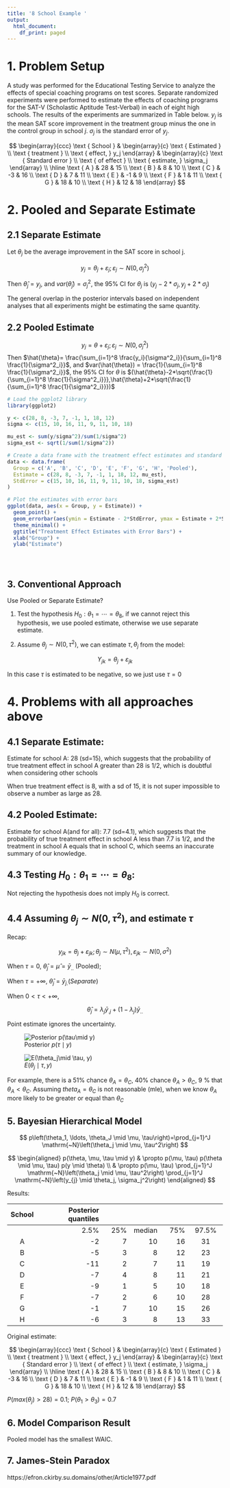 ---
title: '8 School Example '
output:
  html_document:
    df_print: paged
---

# 1. Problem Setup

A study was performed for the Educational Testing Service to analyze the effects of special coaching programs on test scores. Separate randomized experiments were performed to estimate the effects of coaching programs for the SAT-V (Scholastic Aptitude Test-Verbal) in each of eight high schools. The results of the experiments are summarized in Table below. $y_j$ is the mean SAT score improvement in the treatment group minus the one in the control group in school $j$. $\sigma_j$ is the standard error of $y_j$.

$$
\begin{array}{ccc}
\text { School } & \begin{array}{c}
\text { Estimated } \\
\text { treatment } \\
\text { effect, } y_j
\end{array} & \begin{array}{c}
\text { Standard error } \\
\text { of effect } \\
\text { estimate, } \sigma_j
\end{array} \\
\hline \text { A } & 28 & 15 \\
\text { B } & 8 & 10 \\
\text { C } & -3 & 16 \\
\text { D } & 7 & 11 \\
\text { E } & -1 & 9 \\
\text { F } & 1 & 11 \\
\text { G } & 18 & 10 \\
\text { H } & 12 & 18
\end{array}
$$

# 2. Pooled and Separate Estimate

## 2.1 Separate Estimate

Let $\theta_j$ be the average improvement in the SAT score in school j.

$$
y_j = \theta_j + \varepsilon_j; \varepsilon_j\sim N(0, \sigma^2_j)
$$

Then $\hat{\theta}_j=y_j$, and $var(\hat{\theta}_j) = \sigma^2_j$, the 95% CI for $\theta_j$ is $(y_j-2*\sigma_j,y_j+2*\sigma_j)$

The general overlap in the posterior intervals based on independent analyses that all experiments might be estimating the same quantity.

## 2.2 Pooled Estimate

$$
y_j = \theta + \varepsilon_j; \varepsilon_j\sim N(0, \sigma^2_j)
$$ Then $\hat{\theta}= \frac{\sum_{i=1}^8 \frac{y_i}{\sigma^2_i}}{\sum_{i=1}^8 \frac{1}{\sigma^2_i}}$, and $var(\hat{\theta}) = \frac{1}{\sum_{i=1}^8 \frac{1}{\sigma^2_i}}$, the 95% CI for $\theta$ is $(\hat{\theta}-2*\sqrt{\frac{1}{\sum_{i=1}^8 \frac{1}{\sigma^2_i}}},\hat{\theta}+2*\sqrt{\frac{1}{\sum_{i=1}^8 \frac{1}{\sigma^2_i}}})$

```{r include=FALSE}
# Load the ggplot2 library
library(ggplot2)

y <- c(28, 8, -3, 7, -1, 1, 18, 12)
sigma <- c(15, 10, 16, 11, 9, 11, 10, 18)

mu_est <- sum(y/sigma^2)/sum(1/sigma^2)
sigma_est <- sqrt(1/sum(1/sigma^2))

# Create a data frame with the treatment effect estimates and standard errors
data <- data.frame(
  Group = c('A', 'B', 'C', 'D', 'E', 'F', 'G', 'H', 'Pooled'),
  Estimate = c(28, 8, -3, 7, -1, 1, 18, 12, mu_est),
  StdError = c(15, 10, 16, 11, 9, 11, 10, 18, sigma_est)
)

# Plot the estimates with error bars
ggplot(data, aes(x = Group, y = Estimate)) +
  geom_point() +
  geom_errorbar(aes(ymin = Estimate - 2*StdError, ymax = Estimate + 2*StdError), width = 0.2) +
  theme_minimal() +
  ggtitle("Treatment Effect Estimates with Error Bars") +
  xlab("Group") +
  ylab("Estimate")


 
```

## 3. Conventional Approach

Use Pooled or Separate Estimate?

1.  Test the hypothesis $H_0:\theta_1=\cdots=\theta_8$, if we cannot reject this hypothesis, we use pooled estimate, otherwise we use separate estimate.

2.  Assume $\theta_j \sim N(0, \tau^2)$, we can estimate $\tau,\theta_j$ from the model:

$$
Y_{jk} = \theta_j + \varepsilon_{jk}
$$

In this case $\tau$ is estimated to be negative, so we just use $\tau=0$

# 4. Problems with all approaches above

## 4.1 Separate Estimate:

Estimate for school A: 28 (sd=15), which suggests that the probability of true treatment effect in school A greater than 28 is 1/2, which is doubtful when considering other schools

When true treatment effect is 8, with a sd of 15, it is not super impossible to observe a number as large as 28.

## 4.2 Pooled Estimate:

Estimate for school A(and for all): 7.7 (sd=4.1), which suggests that the probability of true treatment effect in school A less than 7.7 is 1/2, and the treatment in school A equals that in school C, which seems an inaccurate summary of our knowledge.

## 4.3 Testing $H_0:\theta_1=\cdots=\theta_8$:

Not rejecting the hypothesis does not imply $H_0$ is correct.

## 4.4 Assuming $\theta_j \sim N(0,\tau^2)$, and estimate $\tau$

Recap:

$$
y_{jk} = \theta_j + \varepsilon_{jk}; \theta_j \sim N(\mu,\tau^2), \varepsilon_{jk} \sim N(0,\sigma^2)
$$

When $\tau = 0$, $\hat{\theta}_j=\hat{\mu}=\bar{y}_{..}$ (Pooled);

When $\tau = +\infty$, $\hat{\theta}_j=\bar{y}_{j.} (Separate)$

When $0 <\tau < +\infty$,

$$
\hat{\theta}_j=\lambda_j \bar{y}_{. j}+\left(1-\lambda_j\right) \bar{y}_{. .}
$$

Point estimate ignores the uncertainty.

![Posterior $p(\tau\mid y)$](https://github.com/ucincy-grad-bayesian-group/meeting/blob/main/week9/image.png?raw=true)

![$E(\theta_j\mid \tau, y)$](https://github.com/ucincy-grad-bayesian-group/meeting/blob/main/week9/image1.png?raw=true)

For example, there is a 51% chance $\theta_A=\theta_C$, 40% chance $\theta_A>\theta_C$, 9 % that $\theta_A<\theta_C$. Assuming $theta_A=\theta_C$ is not reasonable (mle), when we know $\theta_A$ more likely to be greater or equal than $\theta_C$

## 5. Bayesian Hierarchical Model

$$
p\left(\theta_1, \ldots, \theta_J \mid \mu, \tau\right)=\prod_{j=1}^J \mathrm{~N}\left(\theta_j \mid \mu, \tau^2\right)
$$

$$
\begin{aligned}
p(\theta, \mu, \tau \mid y) & \propto p(\mu, \tau) p(\theta \mid \mu, \tau) p(y \mid \theta) \\
& \propto p(\mu, \tau) \prod_{j=1}^J \mathrm{~N}\left(\theta_j \mid \mu, \tau^2\right) \prod_{j=1}^J \mathrm{~N}\left(y_{j} \mid \theta_j, \sigma_j^2\right)
\end{aligned}
$$

Results:

| School | Posterior quantiles |         |        |         |           |
|:------:|--------------------:|--------:|-------:|--------:|:---------:|
|        |            $2.5 \%$ | $25 \%$ | median | $75 \%$ | $97.5 \%$ |
|   A    |                  -2 |       7 |     10 |      16 |    31     |
|   B    |                  -5 |       3 |      8 |      12 |    23     |
|   C    |                 -11 |       2 |      7 |      11 |    19     |
|   D    |                  -7 |       4 |      8 |      11 |    21     |
|   E    |                  -9 |       1 |      5 |      10 |    18     |
|   F    |                  -7 |       2 |      6 |      10 |    28     |
|   G    |                  -1 |       7 |     10 |      15 |    26     |
|   H    |                  -6 |       3 |      8 |      13 |    33     |

Original estimate:

$$
\begin{array}{ccc}
\text { School } & \begin{array}{c}
\text { Estimated } \\
\text { treatment } \\
\text { effect, } y_j
\end{array} & \begin{array}{c}
\text { Standard error } \\
\text { of effect } \\
\text { estimate, } \sigma_j
\end{array} \\
\hline \text { A } & 28 & 15 \\
\text { B } & 8 & 10 \\
\text { C } & -3 & 16 \\
\text { D } & 7 & 11 \\
\text { E } & -1 & 9 \\
\text { F } & 1 & 11 \\
\text { G } & 18 & 10 \\
\text { H } & 12 & 18
\end{array}
$$


$P(max(\theta_j)>28) = 0.1$; $P(\theta_1>\theta_3)=0.7$

## 6. Model Comparison Result

Pooled model has the smallest WAIC.

## 7. James-Stein Paradox

https://efron.ckirby.su.domains/other/Article1977.pdf
